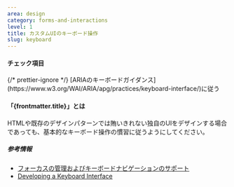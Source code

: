 ```yaml
---
area: design
category: forms-and-interactions
level: 1
title: カスタムUIのキーボード操作
slug: keyboard
---
```



#### チェック項目

<Checkpoint>
  {/* prettier-ignore */}
  <span slot="title">[ARIAのキーボードガイダンス](https://www.w3.org/WAI/ARIA/apg/practices/keyboard-interface/)に従う</span>
</Checkpoint>

<Checkpoint title="妥当なキーボード操作方法についてエキスパートに相談する" />

#### 「{frontmatter.title}」とは

<Level level={frontmatter.level} />

HTMLや既存のデザインパターンでは賄いきれない独自のUIをデザインする場合であっても、基本的なキーボード操作の慣習に従うようにしてください。

##### 参考情報

- [フォーカスの管理およびキーボードナビゲーションのサポート](https://momdo.github.io/wai-aria-1.2/#managingfocus)
- [Developing a Keyboard Interface](https://www.w3.org/WAI/ARIA/apg/practices/keyboard-interface/)
